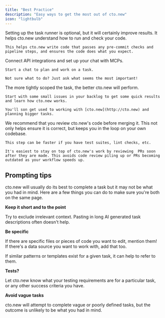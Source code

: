 ```yaml
---
title: "Best Practice"
description: "Easy ways to get the most out of cto.new"
icon: "lightbulb"
---
```


<AccordionGroup>
  <Accordion title="Configure the task runner" icon="washing-machine" iconType="regular">
    Setting up the task runner is optional, but it will certainly improve results. It helps cto.new understand how to run and check your code.

    This helps cto.new write code that passes any pre-commit checks and pipeline steps, and ensures the code does what you expect.
  </Accordion>
  <Accordion title="Integrate and chat" icon="comments-question-check">
    Connect API integrations and set up your chat with MCPs.

    Start a chat to plan and work on a task.

    Not sure what to do? Just ask what seems the most important!
  </Accordion>
  <Accordion title=" Start with small tasks" icon="arrow-up-big-small">
    The more tightly scoped the task, the better cto.new will perform.

    Start with some small issues in your backlog to get some quick results and learn how cto.new works.

    You'll son get used to working with [cto.new](http://cto.new) and planning bigger tasks.
  </Accordion>
  <Accordion title="Review cto.new's code" icon="face-monocle">
    We recommend that you review cto.new's code before merging it. This not only helps ensure it is correct, but keeps you in the loop on your own codebase.

    This step can be faster if you have test suites, lint checks, etc.

    It's easiest to stay on top of cto.new's work by reviewing  PRs soon after they are made. This avoids code review piling up or PRs becoming outdated as your workflow speeds up.
  </Accordion>
</AccordionGroup>

## Prompting tips

cto.new will usually do its best to complete a task but it may not be what you had in mind. Here are a few things you can do to make sure you're both on the same page.

**<Icon icon="calendar-lines-pen" size={18} /> Keep it short and to the point**

Try to exclude irrelevant context. Pasting in long AI generated task descriptions often doesn't help.

<Icon icon="arrow-down-left" size={18} /> **Be specific**

If there are specific files or pieces of code you want to edit, mention them! If there's a data source you want to work with, add that too.

If similar patterns or templates exist for a given task, it can help to refer to them.

<Icon icon="file-waveform" size={18} /> **Tests?**

Let cto.new know what your testing requirements are for a particular task, or any other success criteria you have.

<Icon icon="question" size={18} /> **Avoid vague tasks**

cto.new will attempt to complete vague or poorly defined tasks, but the outcome is unlikely to be what you had in mind.